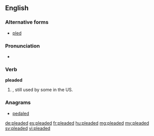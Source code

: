 ==English==

===Alternative forms===
* [[pled]] {{sense|North America and Scottish English}}

===Pronunciation===
* {{IPA|/ˈplidəd/}}

===Verb===
'''pleaded'''

# {{British|excepting Scotland}}, still used by some in the US. {{past of|plead}}

===Anagrams===
* [[pedaled#English|pedaled]]

[[de:pleaded]]
[[es:pleaded]]
[[fr:pleaded]]
[[hu:pleaded]]
[[mg:pleaded]]
[[my:pleaded]]
[[sv:pleaded]]
[[vi:pleaded]]